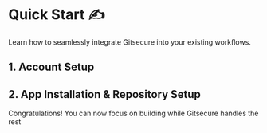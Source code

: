 
# Quick Start ✍️

Learn how to seamlessly integrate Gitsecure into your existing workflows.


## 1. Account Setup

<Cards num={2}>
  <Card
    image
    arrow
    title="Sign Up for Gitsecure"
    href="https://gitsecure.dev/auth/signup">
  </Card>
  <Card
    image
    arrow
    title="Sign In to Gitsecure"
    href="https://gitsecure.dev/auth/signin">
  </Card>
</Cards>


## 2. App Installation & Repository Setup

<Cards num={2}>
  <Card
    image
    arrow
    title="Install the Gitsecure GitHub App"
    href="install-app">
  </Card>
  <Card
    image
    arrow
    title="Add Your Code Repository"
    href="/repository">
  </Card>
</Cards>

<Callout type="success" emoji="👍">
  Congratulations! You can now focus on building while Gitsecure handles the rest
</Callout>
